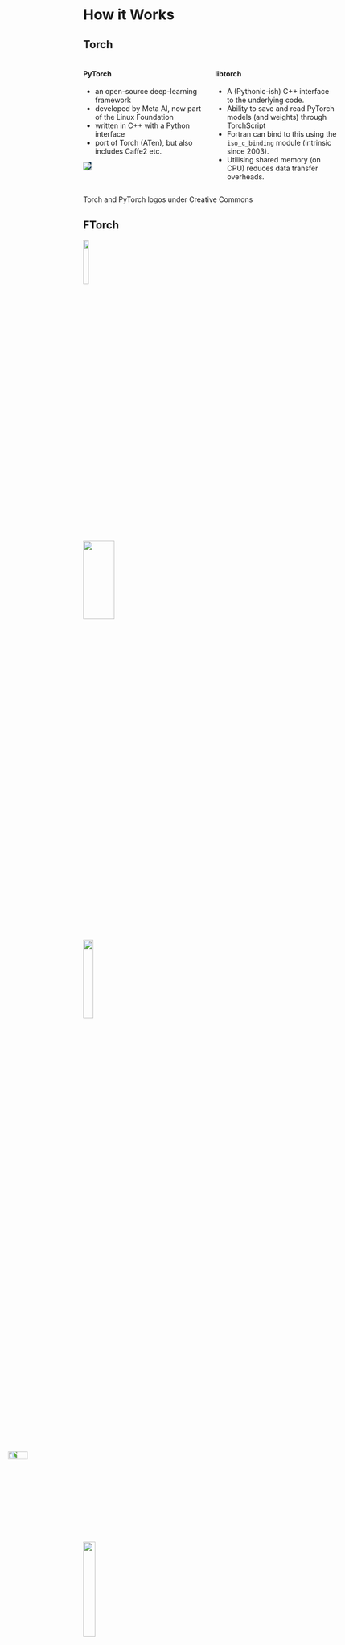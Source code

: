 # How it Works


## Torch

::::{.columns}
:::{.column width=50%}
#### PyTorch

- an open-source deep-learning framework
- developed by Meta AI, now part of the Linux Foundation
- written in C++ with a Python interface
- port of Torch (ATen), but also includes Caffe2 etc.

![]( https://raw.githubusercontent.com/pytorch/pytorch/main/docs/source/_static/img/pytorch-logo-dark.png ){style="background-image: radial-gradient(gray 0%, #03334E 75%);"}
:::

:::{.column width=50%}
#### libtorch

- A (Pythonic-ish) C++ interface to the underlying code.
- Ability to save and read PyTorch models (and weights) through TorchScript
- Fortran can bind to this using the `iso_c_binding` module (intrinsic since 2003).
- Utilising shared memory (on CPU) reduces data transfer overheads.
:::

::::

:::{.attribution}
Torch and PyTorch logos under Creative Commons
:::


## FTorch

![]( https://raw.githubusercontent.com/fortran-lang/fortran-lang.org/bbdc33ec7bfc06fa6111093ae9712a7f7837b555/assets/img/fortran-logo.svg ){.absolute top=10% right=12.5% width=15%}


![](https://www.freepngimg.com/thumb/youtube/77810-arrows-marketing-youtube-arrow-red-free-transparent-image-hq.png){.absolute top=20% right=30% width="35%" height="20%"}

![](https://s3.dualstack.us-east-2.amazonaws.com/pythondotorg-assets/media/community/logos/python-logo-only.png){.absolute top=40% left=30% height="20%"}

![](https://www.freepngimg.com/thumb/youtube/77810-arrows-marketing-youtube-arrow-red-free-transparent-image-hq.png){style="transform: rotate(270deg);" .absolute top=70% left=30% width="18%" height="10%"}

![](https://www.pngall.com/wp-content/uploads/5/Open-Box-PNG-Clipart.png){.absolute top=18% left=0% height="22%"}

![](https://www.freepngimg.com/thumb/youtube/77810-arrows-marketing-youtube-arrow-red-free-transparent-image-hq.png){style="transform: rotate(270deg);" .absolute top=33% left=14% width="10%" height="25%"}

:::{style="text-align: center; color: black;" .absolute top="27%" left="6.5%"}
Python  
env
:::

:::{style="text-align: center;" .absolute top="44%" left="44%"}
Python  
runtime
:::

![]( https://raw.githubusercontent.com/pytorch/pytorch/main/docs/source/_static/img/pytorch-logo-dark.png ){style="background-image: radial-gradient(gray 0%, #03334E 75%);" .absolute bottom=10.5% right=6% height=13%}


::: {.fragment .fade-in-then-semi-out}
![](https://imgs.xkcd.com/comics/python_environment_2x.png){.absolute bottom=13% left=0% height=70%}
:::

::: {.attribution}
[xkcd #1987](https://xkcd.com/1987/)
by Randall Munroe,
used under [CC BY-NC 2.5](https://creativecommons.org/licenses/by-nc/2.5/)
:::

::: {.fragment .fade-in}
![](https://www.freepngimg.com/thumb/youtube/77810-arrows-marketing-youtube-arrow-red-free-transparent-image-hq.png){style="transform: scaleY(-1) rotate(130deg); filter:hue-rotate(150deg);" .absolute top=37% left=78% width="35%" height="20%"}
:::
